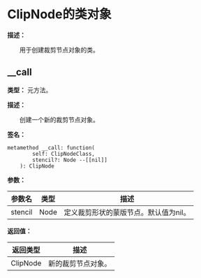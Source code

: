
# ClipNode的类对象

**描述：**

&emsp;&emsp;用于创建裁剪节点对象的类。

## __call

**类型：** 元方法。

**描述：**

&emsp;&emsp;创建一个新的裁剪节点对象。

**签名：**
```tl
metamethod __call: function(
		self: ClipNodeClass,
		stencil?: Node --[[nil]]
	): ClipNode
```

**参数：**

| 参数名 | 类型 | 描述 |
| --- | --- | --- |
| stencil | Node | 定义裁剪形状的蒙版节点。默认值为nil。 |

**返回值：**

| 返回类型 | 描述 |
| --- | --- |
| ClipNode | 新的裁剪节点对象。 |